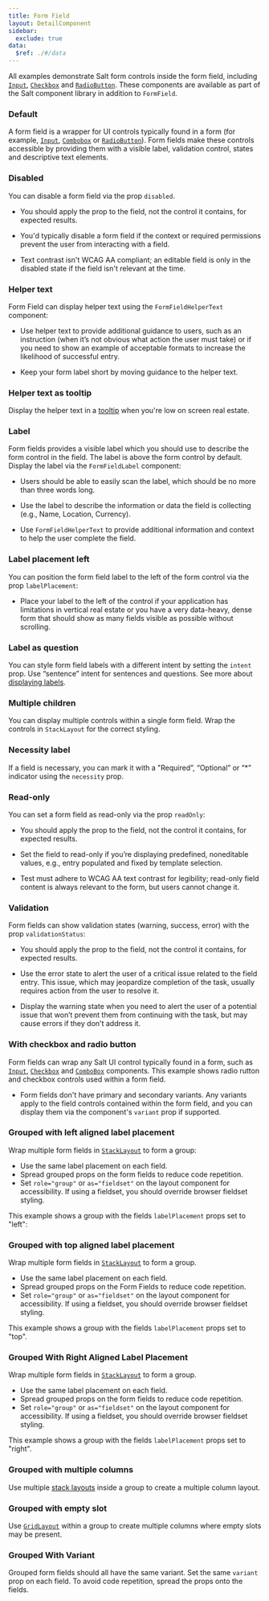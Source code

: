 ```yaml
---
title: Form Field
layout: DetailComponent
sidebar:
  exclude: true
data:
  $ref: ./#/data
---
```


All examples demonstrate Salt form controls inside the form field, including [`Input`](../input), [`Checkbox`](../checkbox) and [`RadioButton`](../radio-button). These components are available as part of the Salt component library in addition to `FormField`.

<LivePreviewControls>
<LivePreview componentName="form-field" exampleName="Default" >

### Default

A form field is a wrapper for UI controls typically found in a form (for example, [`Input`](../input), [`Combobox`](../combo-box) or [`RadioButton`](../radio-button)). Form fields make these controls accessible by providing them with a visible label, validation control, states and descriptive text elements.

</LivePreview>
<LivePreview componentName="form-field" exampleName="Disabled" >

### Disabled

You can disable a form field via the prop `disabled`.

- You should apply the prop to the field, not the control it contains, for expected results.

- You'd typically disable a form field if the context or required permissions prevent the user from interacting with a field.

- Text contrast isn't WCAG AA compliant; an editable field is only in the disabled state if the field isn't relevant at the time.

</LivePreview>
<LivePreview componentName="form-field" exampleName="HelperText" >

### Helper text

Form Field can display helper text using the `FormFieldHelperText` component:

- Use helper text to provide additional guidance to users, such as an instruction (when it’s not obvious what action the user must take) or if you need to show an example of acceptable formats to increase the likelihood of successful entry.

- Keep your form label short by moving guidance to the helper text.

</LivePreview>
<LivePreview componentName="form-field" exampleName="HelperTextAsTooltip" >

### Helper text as tooltip

Display the helper text in a [tooltip](../tooltip) when you're low on screen real estate.

</LivePreview>
<LivePreview componentName="form-field" exampleName="Label" >

### Label

Form fields provides a visible label which you should use to describe the form control in the field. The label is above the form control by default. Display the label via the `FormFieldLabel` component:

- Users should be able to easily scan the label, which should be no more than three words long.

- Use the label to describe the information or data the field is collecting (e.g., Name, Location, Currency).

- Use `FormFieldHelperText` to provide additional information and context to help the user complete the field.

</LivePreview>
<LivePreview componentName="form-field" exampleName="LabelLeft" >

### Label placement left

You can position the form field label to the left of the form control via the prop `labelPlacement`:

- Place your label to the left of the control if your application has limitations in vertical real estate or you have a very data-heavy, dense form that should show as many fields visible as possible without scrolling.

</LivePreview>
<LivePreview componentName="form-field" exampleName="LabelQuestion" >

### Label as question

You can style form field labels with a different intent by setting the `intent` prop. Use “sentence” intent for sentences and questions. See more about [displaying labels](/salt/patterns/forms#label-vs-question).

</LivePreview>
<LivePreview componentName="form-field" exampleName="MultipleChildren" >

### Multiple children

You can display multiple controls within a single form field. Wrap the controls in `StackLayout` for the correct styling.

</LivePreview>
<LivePreview componentName="form-field" exampleName="NecessityLabel" >

### Necessity label

If a field is necessary, you can mark it with a "Required”, “Optional” or “\*” indicator using the `necessity` prop.

</LivePreview>
<LivePreview componentName="form-field" exampleName="Readonly" >

### Read-only

You can set a form field as read-only via the prop `readOnly`:

- You should apply the prop to the field, not the control it contains, for expected results.

- Set the field to read-only if you’re displaying predefined, noneditable values, e.g., entry populated and fixed by template selection.

- Test must adhere to WCAG AA text contrast for legibility; read-only field content is always relevant to the form, but users cannot change it.

</LivePreview>
<LivePreview componentName="form-field" exampleName="Validation" >

### Validation

Form fields can show validation states (warning, success, error) with the prop `validationStatus`:

- You should apply the prop to the field, not the control it contains, for expected results.

- Use the error state to alert the user of a critical issue related to the field entry. This issue, which may jeopardize completion of the task, usually requires action from the user to resolve it.

- Display the warning state when you need to alert the user of a potential issue that won’t prevent them from continuing with the task, but may cause errors if they don't address it.

</LivePreview>
<LivePreview componentName="form-field" exampleName="WithCheckboxAndRadioButton" >

### With checkbox and radio button

Form fields can wrap any Salt UI control typically found in a form, such as [`Input`](../input), [`Checkbox`](../checkbox) and [`ComboBox`](../combo-box) components. This example shows radio rutton and checkbox controls used within a form field.

- Form fields don't have primary and secondary variants. Any variants apply to the field controls contained within the form field, and you can display them via the component's `variant` prop if supported.

</LivePreview>
<LivePreview componentName="form-field" exampleName="GroupedWithLabelLeft" >

### Grouped with left aligned label placement

Wrap multiple form fields in [`StackLayout`](../stack-layout) to form a group:

- Use the same label placement on each field.
- Spread grouped props on the form fields to reduce code repetition.
- Set `role="group"` or `as="fieldset"` on the layout component for accessibility. If using a fieldset, you should override browser fieldset styling.

This example shows a group with the fields `labelPlacement` props set to "left":

</LivePreview>
<LivePreview componentName="form-field" exampleName="GroupedWithLabelTop" >

### Grouped with top aligned label placement

Wrap multiple form fields in [`StackLayout`](../stack-layout) to form a group.

- Use the same label placement on each field.
- Spread grouped props on the Form Fields to reduce code repetition.
- Set `role="group"` or `as="fieldset"` on the layout component for accessibility. If using a fieldset, you should override browser fieldset styling.

This example shows a group with the fields `labelPlacement` props set to "top".

</LivePreview>
<LivePreview componentName="form-field" exampleName="GroupedWithLabelRight" >

### Grouped With Right Aligned Label Placement

Wrap multiple form fields in [`StackLayout`](../stack-layout) to form a group.

- Use the same label placement on each field.
- Spread grouped props on the form fields to reduce code repetition.
- Set `role="group"` or `as="fieldset"` on the layout component for accessibility. If using a fieldset, you should override browser fieldset styling.

This example shows a group with the fields `labelPlacement` props set to "right".

</LivePreview>
<LivePreview componentName="form-field" exampleName="GroupedWithMultipleColumns" >

### Grouped with multiple columns

Use multiple [stack layouts](../stack-layout) inside a group to create a multiple column layout.

</LivePreview>
<LivePreview componentName="form-field" exampleName="GroupedWithEmptySlot" >

### Grouped with empty slot

Use [`GridLayout`](../grid-layout) within a group to create multiple columns where empty slots may be present.

</LivePreview>
<LivePreview componentName="form-field" exampleName="GroupedWithVariant" >

### Grouped With Variant

Grouped form fields should all have the same variant. Set the same `variant` prop on each field. To avoid code repetition, spread the props onto the fields.

</LivePreview>
</LivePreviewControls>
